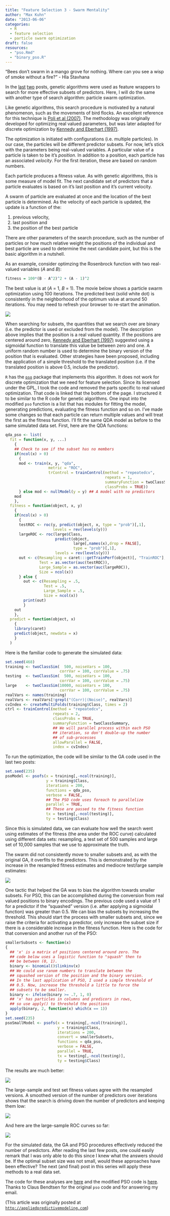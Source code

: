 ```yaml
---
title: "Feature Selection 3 - Swarm Mentality"
author: "Max Kuhn"
date: "2013-06-06"
categories:
  - R
  - feature selection
  - particle swarm optimization
draft: false
resources:
  - "pso.Rmd"
  - "binary_pso.R"
---
```


"Bees don't swarm in a mango grove for nothing. Where can you see a wisp of smoke without a fire?" - Hla Stavhana

In the [last](../feature-selection-strikes-back-part-1/) [two](../feature-selection-2--genetic-boogaloo/) posts, genetic algorithms were used as feature wrappers to search for more effective subsets of predictors. Here, I will do the same with another type of search algorithm: particle swarm optimization. 

Like genetic algorithms, this search procedure is motivated by a natural phenomenon, such as the movements of bird flocks. An excellent reference for this technique is [Poli et al (2007)](http://scholar.google.com/scholar?q=%22Particle+swarm+optimization%22+author%3APoli). The methodology was originally developed for optimizing real valued parameters, but was later adapted for discrete optimization by [Kennedy and Eberhart (1997)](http://scholar.google.com/scholar?q=%22A+discrete+binary+version+of+the+particle+swarm+algorithm%22+author%3AKennedy). 

The optimization is initiated with configurations (i.e. multiple particles). In our case, the particles will be different predictor subsets. For now, let's stick with the parameters being real-valued variables. A particular value of a particle is taken to be it's _position_. In addition to a position, each particle has an associated _velocity_. For the first iteration, these are based on random numbers.

Each particle produces a fitness value. As with genetic algorithms, this is some measure of model fit. The next candidate set of predictors that a particle evaluates is based on it's last position and it's current velocity. 

A swarm of particle are evaluated at once and the location of the best particle is determined. As the velocity of each particle is updated, the update is a function of the:

1. previous velocity, 
2. last position and
3. the position of the best particle

There are other parameters of the search procedure, such as the number of particles or how much relative weight the positions of the individual and best particle are used to determine the next candidate point, but this is the basic algorithm in a nutshell. 

As an example, consider optimzing the Rosenbrock function with two real-valued variables (_A_ and _B_):

```r
fitness = 100*(B - A^2)^2 + (A - 1)^2
```

The best value is at (_A_ = 1, _B_ = 1). The movie below shows a particle swarm optimization using 100 iterations. The predicted best (solid white dot) is consistently in the neighborhood of the optimum value at around 50 iterations. You may need to refresh your browser to re-start the animation.  

![](pso.gif){fig-align="center"}

When searching for subsets, the quantities that we search over are binary (i.e. the predictor is used or excluded from the model). The description above implies that the position is a real valued quantity. If the positions are centered around zero, [Kennedy and Eberhart (1997)](http://scholar.google.com/scholar?q=%22A+discrete+binary+version+of+the+particle+swarm+algorithm%22+author%3AKennedy) suggested using a sigmoidal function to translate this value be between zero and one. A uniform random number is used to determine the binary version of the position that is evaluated. Other strategies have been proposed, including the application of a simple threshold to the translated position (i.e. if the translated position is above 0.5, include the predictor).

`R` has the [`pso`](http://cran.r-project.org/web/packages/pso/index.html) package that implements this algorithm. It does not work for discrete optimization that we need for feature selection. Since its licensed under the GPL, I took the code and removed the parts specific to real valued optimization. That code is linked that the bottom of the page. I structured it to be similar to the R code for genetic algorithms. One input into the modified `pso` function is a list that has modules for fitting the model, generating predictions, evaluating the fitness function and so on. I've made some changes so that each particle can return multiple values and will treat the first as the fitness function. I'll fit the same QDA model as before to the same simulated data set. First, here are the QDA functions:

```r
qda_pso <- list(
  fit = function(x, y, ...)
    {
    ## Check to see if the subset has no members
    if(ncol(x) > 0)
      {
      mod <- train(x, y, "qda", 
                   metric = "ROC",
                   trControl = trainControl(method = "repeatedcv", 
                                            repeats = 1,
                                            summaryFunction = twoClassSummary,
                                            classProbs = TRUE))
      } else mod <- nullModel(y = y) ## A model with no predictors 
    mod
    },
  fitness = function(object, x, y)
    {
    if(ncol(x) > 0)
      {
      testROC <- roc(y, predict(object, x, type = "prob")[,1], 
                     levels = rev(levels(y)))
      largeROC <- roc(large$Class, 
                      predict(object, 
                              large[,names(x),drop = FALSE], 
                              type = "prob")[,1], 
                      levels = rev(levels(y)))  
      out <- c(Resampling = caret:::getTrainPerf(object)[, "TrainROC"],
               Test = as.vector(auc(testROC)), 
               Large_Sample = as.vector(auc(largeROC)),
               Size = ncol(x))
      } else {
        out <- c(Resampling = .5,
                 Test = .5, 
                 Large_Sample = .5,
                 Size = ncol(x))
        print(out)
        }
    out
    },
  predict = function(object, x)
    {
    library(caret)
    predict(object, newdata = x)
    }
  )
```

Here is the familiar code to generate the simulated data:

```r
set.seed(468)
training <- twoClassSim(  500, noiseVars = 100, 
                        corrVar = 100, corrValue = .75)
testing  <- twoClassSim(  500, noiseVars = 100, 
                        corrVar = 100, corrValue = .75)
large    <- twoClassSim(10000, noiseVars = 100, 
                        corrVar = 100, corrValue = .75)
realVars <- names(training)
realVars <- realVars[!grepl("(Corr)|(Noise)", realVars)]
cvIndex <- createMultiFolds(training$Class, times = 2)
ctrl <- trainControl(method = "repeatedcv",
                     repeats = 2,
                     classProbs = TRUE,
                     summaryFunction = twoClassSummary,
                     ## We will parallel process within each PSO
                     ## iteration, so don't double-up the number
                     ## of sub-processes
                     allowParallel = FALSE,
                     index = cvIndex)
```

To run the optimization, the code will be similar to the GA code used in the last two posts:

```r
set.seed(235)
psoModel <- psofs(x = training[,-ncol(training)],
                  y = training$Class,
                  iterations = 200,
                  functions = qda_pso,
                  verbose = FALSE,
                  ## The PSO code uses foreach to parallelize
                  parallel = TRUE,
                  ## These are passed to the fitness function
                  tx = testing[,-ncol(testing)],
                  ty = testing$Class)
```

Since this is simulated data, we can evaluate how well the search went using estimates of the fitness (the area under the ROC curve)  calculated using different data sets: resampling, a test set of 500 samples and large set of 10,000 samples that we use to approximate the truth. 

The swarm did not consistently move to smaller subsets and, as with the original GA, it overfits to the predictors. This is demonstrated by the increase in the resampled fitness estimates and mediocre test/large sample estimates: 

![](pso_ROC.png){fig-align="center"}

One tactic that helped the GA was to bias the algorithm towards smaller subsets. For PSO, this can be accomplished during the conversion from real valued positions to binary encodings. The previous code used a value of 1 for a predictor if the "squashed" version (i.e. after applying a sigmoidal function) was greater than 0.5. We can bias the subsets by increasing the threshold. This should start the process with smaller subsets and, since we raise the criteria for activating a predictor, only increase the subset size if there is a considerable increase in the fitness function. Here is the code for that conversion and another run of the PSO:

```r
smallerSubsets <- function(x)
{  
  ## 'x' is a matrix of positions centered around zero. The
  ## code below uses a logistic function to "squash" then to
  ## be between (0, 1). 
  binary <- binomial()$linkinv(x)
  ## We could use ranom numbers to translate between the 
  ## squashed version of the position and the binary version.
  ## In the last application of PSO, I used a simple threshold of
  ## 0.5. Now, increase the threshold a little to force the 
  ## subsets to be smaller.
  binary <- ifelse(binary >= .7, 1, 0)
  ## 'x' has particles in columns and predicors in rows, 
  ## so use apply() to threshold the positions
  apply(binary, 2, function(x) which(x == 1))
}
set.seed(235)
psoSmallModel <- psofs(x = training[,-ncol(training)],
                       y = training$Class,
                       iterations = 200,
                       convert = smallerSubsets,
                       functions = qda_pso,
                       verbose = FALSE,
                       parallel = TRUE,
                       tx = testing[,-ncol(testing)],
                       ty = testing$Class)
```

The results are much better:

![](pso_small_ROC.png){fig-align="center"}

The large-sample and test set fitness values agree with the resampled versions. A smoothed version of the number of predictors over iterations shows that the search is driving down the number of predictors and keeping them low: 

![](pso_small_Size.png){fig-align="center"}

And here are the large-sample ROC curves so far:

![](pso_small_ROC.png){fig-align="center"}

For the simulated data, the GA and PSO procedures effectively reduced the number of predictors. After reading the last few posts, one could easily remark that I was only able to do this since I knew what the answers should be. If the optimal subset size was not small, would these approaches have been effective? The next (and final) post in this series will apply these methods to a real data set. 

The code for these analyses are [here](pso.Rmd) and the modified PSO code is [here](binary_pso.R). Thanks to Claus Bendtsen for the original `pso` code and for answering my email.

(This article was originally posted at [`http://appliedpredictivemodeling.com`](https://appliedpredictivemodeling.com/blog/2013/6/4/feature-selection-3-swarm-mentality))
